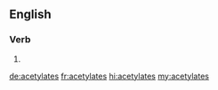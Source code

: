 {{also|acétylâtes}}
==English==

===Verb===
{{head|en|verb form}}

# {{en-third-person singular of|acetylate}}

[[de:acetylates]]
[[fr:acetylates]]
[[hi:acetylates]]
[[my:acetylates]]